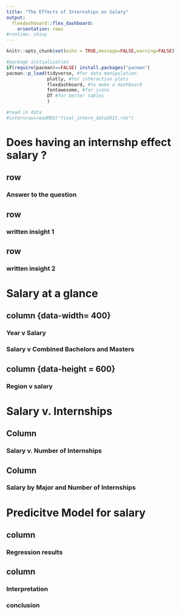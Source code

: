 ```yaml
---
title: "The Effects of Internships on Salary"
output: 
  flexdashboard::flex_dashboard:
    orientation: rows
#runtime: shiny
---
```


```r
knitr::opts_chunk$set(echo = TRUE,message=FALSE,warning=FALSE)

#package initialization
if(require(pacman)==FALSE) install.packages("pacman")
pacman::p_load(tidyverse, #for data manipulation
               plotly, #for interactive plots
               flexdashboard, #to make a dashboard
               fontawesome, #for icons
               DT #for better tables
               )

#read in data
#internraw=readRDS("final_intern_data2021.rds")
```

# Does having an internshp effect salary ? 

## row {data-width=400}

### Answer to the question

## row {data-width=400}

### written insight 1 

## row {data-width=400}

### written insight 2 

# Salary at a glance

## column {data-width= 400}
 
### Year v Salary

### Salary v Combined Bachelors and Masters

## column {data-height = 600}

### Region v salary

# Salary v. Internships {data-orientation=rows}

## Column {data-width=400}

### Salary v. Number of Internships

## Column {data-width=600}

### Salary by Major and Number of Internships

# Predicitve Model for salary {data-orientation=columns}

## column {data-width=500}

### Regression results

## column {data-width=500}

### Interpretation

### conclusion

